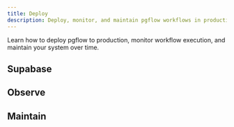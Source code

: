 ```yaml
---
title: Deploy
description: Deploy, monitor, and maintain pgflow workflows in production
---
```



Learn how to deploy pgflow to production, monitor workflow execution, and maintain your system over time.

## Supabase

<CardGrid>
  <LinkCard
    title="Deploy your first flow"
    href="/deploy/supabase/deploy-first-flow/"
    description="First-time deployment guide: connection string, secrets, and worker setup"
  />
  <LinkCard
    title="Update deployed flows"
    href="/deploy/supabase/update-deployed-flows/"
    description="Safe workflow for deploying updates using worker deprecation"
  />
  <LinkCard
    title="Keep workers running"
    href="/deploy/supabase/keep-workers-running/"
    description="Set up automated monitoring to ensure workers stay operational"
  />
  <LinkCard
    title="Connection string encoding"
    href="/deploy/maintain/connection-string/"
    description="URL-encode special characters in database passwords"
  />
</CardGrid>

## Observe

<CardGrid>
  <LinkCard
    title="Monitor flow execution"
    href="/deploy/observe/monitor-execution/"
    description="Track workflow runs, step progress, and task status using SQL queries"
  />
  <LinkCard
    title="Monitor workers health"
    href="/deploy/observe/monitor-workers-health/"
    description="Check worker heartbeats and operational status"
  />
</CardGrid>

## Maintain

<CardGrid>
  <LinkCard
    title="Update pgflow"
    href="/deploy/maintain/update-pgflow/"
    description="Safely upgrade pgflow to newer versions"
  />
  <LinkCard
    title="Tune deployed flows"
    href="/deploy/maintain/tune-flow-config/"
    description="Adjust retry behavior and timeouts for production flows"
  />
  <LinkCard
    title="Prune records"
    href="/deploy/maintain/prune-records/"
    description="Clean up old workflow execution data to manage database size"
  />
</CardGrid>

